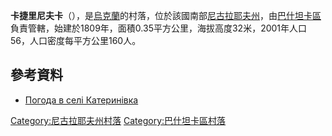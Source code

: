 {{coord|47|24|24|N|32|10|49|E|scale:100000|display=title}}

'''卡捷里尼夫卡'''（{{lang-uk|Катеринівка}}），是[[烏克蘭|烏克蘭]]的村落，位於該國南部[[尼古拉耶夫州|尼古拉耶夫州]]，由[[巴什坦卡區|巴什坦卡區]]負責管轄，始建於1809年，面積0.35平方公里，海拔高度32米，2001年人口56，人口密度每平方公里160人。

==參考資料==
* [http://weather.in.ua/ua/nikolaevskaja/10261 Погода в селі Катеринівка] {{Wayback|url=http://weather.in.ua/ua/nikolaevskaja/10261 |date=20160607000545 }}

[[Category:尼古拉耶夫州村落|Category:尼古拉耶夫州村落]]
[[Category:巴什坦卡區村落|Category:巴什坦卡區村落]]


{{Mykolaiv-geo-stub}}